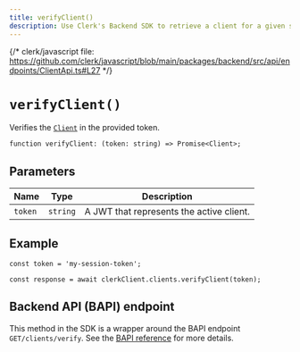 ```yaml
---
title: verifyClient()
description: Use Clerk's Backend SDK to retrieve a client for a given session token, if the session is active.
---
```


{/* clerk/javascript file: https://github.com/clerk/javascript/blob/main/packages/backend/src/api/endpoints/ClientApi.ts#L27 */}

# `verifyClient()`

Verifies the [`Client`](/docs/references/javascript/client) in the provided token.

```tsx {{ prettier: false }}
function verifyClient: (token: string) => Promise<Client>;
```

## Parameters

| Name | Type | Description |
| - | - | - |
| `token` | `string` | A JWT that represents the active client. |

## Example

```tsx {{ prettier: false }}
const token = 'my-session-token';

const response = await clerkClient.clients.verifyClient(token);
```

## Backend API (BAPI) endpoint

This method in the SDK is a wrapper around the BAPI endpoint `GET/clients/verify`. See the [BAPI reference](https://clerk.com/docs/reference/backend-api/tag/Clients#operation/VerifyClient) for more details.
